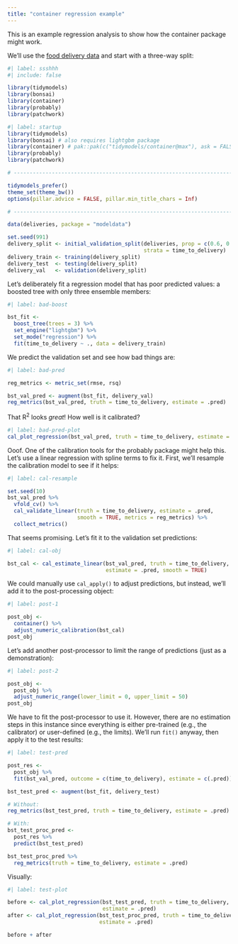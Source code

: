 ```yaml
---
title: "container regression example"
---
```


This is an example regression analysis to show how the container package might work. 

We'll use the [food delivery data](https://aml4td.org/chapters/whole-game.html) and start with a three-way split:

```r
#| label: ssshhh
#| include: false

library(tidymodels)
library(bonsai) 
library(container)
library(probably)
library(patchwork)
```
```r
#| label: startup
library(tidymodels)
library(bonsai) # also requires lightgbm package
library(container) # pak::pak(c("tidymodels/container@max"), ask = FALSE)
library(probably)
library(patchwork)

# ------------------------------------------------------------------------------

tidymodels_prefer()
theme_set(theme_bw())
options(pillar.advice = FALSE, pillar.min_title_chars = Inf)

# ------------------------------------------------------------------------------

data(deliveries, package = "modeldata")

set.seed(991)
delivery_split <- initial_validation_split(deliveries, prop = c(0.6, 0.2), 
                                           strata = time_to_delivery)
delivery_train <- training(delivery_split)
delivery_test  <- testing(delivery_split)
delivery_val   <- validation(delivery_split)
```

Let's deliberately fit a regression model that has poor predicted values: a boosted tree with only three ensemble members: 

```r
#| label: bad-boost

bst_fit <-
  boost_tree(trees = 3) %>%
  set_engine("lightgbm") %>%
  set_mode("regression") %>%
  fit(time_to_delivery ~ ., data = delivery_train)
```

We predict the validation set and see how bad things are:

```r
#| label: bad-pred

reg_metrics <- metric_set(rmse, rsq)

bst_val_pred <- augment(bst_fit, delivery_val)
reg_metrics(bst_val_pred, truth = time_to_delivery, estimate = .pred)
```

That R<sup>2</sup> looks _great_! How well is it calibrated? 

```r
#| label: bad-pred-plot
cal_plot_regression(bst_val_pred, truth = time_to_delivery, estimate = .pred)
```


Ooof. One of the calibration tools for the probably package might help this. Let's use a linear regression with spline terms to fix it. First, we'll resample the calibration model to see if it helps:

```r
#| label: cal-resample

set.seed(10)
bst_val_pred %>%
  vfold_cv() %>%
  cal_validate_linear(truth = time_to_delivery, estimate = .pred, 
                      smooth = TRUE, metrics = reg_metrics) %>%
  collect_metrics()
```

That seems promising. Let's fit it to the validation set predictions:

```r
#| label: cal-obj

bst_cal <- cal_estimate_linear(bst_val_pred, truth = time_to_delivery, 
                               estimate = .pred, smooth = TRUE)
```

We could manually use `cal_apply()` to adjust predictions, but instead, we'll add it to the post-processing object:

```r
#| label: post-1

post_obj <-
  container() %>%
  adjust_numeric_calibration(bst_cal) 
post_obj
```

Let's add another post-processor to limit the range of predictions (just as a demonstration):

```r
#| label: post-2

post_obj <-
  post_obj %>%
  adjust_numeric_range(lower_limit = 0, upper_limit = 50)
post_obj
```

We have to fit the post-processor to use it. However, there are no estimation steps in this instance since everything is either pre-trained (e.g., the calibrator) or user-defined (e.g., the limits). We'll run `fit()` anyway, then apply it to the test results:

```r
#| label: test-pred

post_res <- 
  post_obj %>% 
  fit(bst_val_pred, outcome = c(time_to_delivery), estimate = c(.pred))

bst_test_pred <- augment(bst_fit, delivery_test)

# Without: 
reg_metrics(bst_test_pred, truth = time_to_delivery, estimate = .pred)

# With: 
bst_test_proc_pred <- 
  post_res %>% 
  predict(bst_test_pred)

bst_test_proc_pred %>% 
  reg_metrics(truth = time_to_delivery, estimate = .pred)
```

Visually:

```r
#| label: test-plot

before <- cal_plot_regression(bst_test_pred, truth = time_to_delivery, 
                              estimate = .pred)
after <- cal_plot_regression(bst_test_proc_pred, truth = time_to_delivery, 
                             estimate = .pred)

before + after
```
